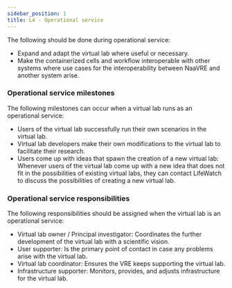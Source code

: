 ```yaml
---
sidebar_position: 1
title: L4 - Operational service
---
```

The following should be done during operational service:

* Expand and adapt the virtual lab where useful or necessary.
* Make the containerized cells and workflow interoperable with other systems where use cases for the interoperability between NaaVRE and another system arise.

### Operational service milestones
The following milestones can occur when a virtual lab runs as an operational service:

* Users of the virtual lab successfully run their own scenarios in the virtual lab.
* Virtual lab developers make their own modifications to the virtual lab to facilitate their research.
* Users come up with ideas that spawn the creation of a new virtual lab:
Whenever users of the virtual lab come up with a new idea that does not fit in the possibilities of existing virtual labs,
they can contact LifeWatch to discuss the possibilities of creating a new virtual lab.

### Operational service responsibilities
The following responsibilities should be assigned when the virtual lab is an operational service:

* Virtual lab owner / Principal investigator: Coordinates the further development of the virtual lab with a scientific vision.
* User supporter: Is the primary point of contact in case any problems arise with the virtual lab.
* Virtual lab coordinator: Ensures the VRE keeps supporting the virtual lab.
* Infrastructure supporter: Monitors, provides, and adjusts infrastructure for the virtual lab.